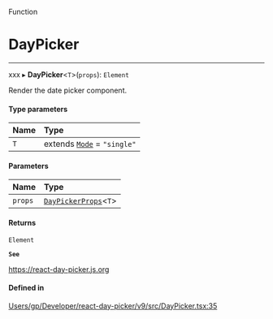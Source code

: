 <SectionTitle>Function</SectionTitle>

# DayPicker

---

xxx
▸ **DayPicker**\<`T`\>(`props`): `Element`

Render the date picker component.

#### Type parameters

| Name | Type |
| :------ | :------ |
| `T` | extends [`Mode`](/api/types/Mode.md) = ``"single"`` |

#### Parameters

| Name | Type |
| :------ | :------ |
| `props` | [`DayPickerProps`](/api/types/DayPickerProps.md)\<`T`\> |

#### Returns

`Element`

**`See`**

https://react-day-picker.js.org

#### Defined in

[Users/gp/Developer/react-day-picker/v9/src/DayPicker.tsx:35](https://github.com/gpbl/react-day-picker/blob/4d332a01b/src/DayPicker.tsx#L35)
